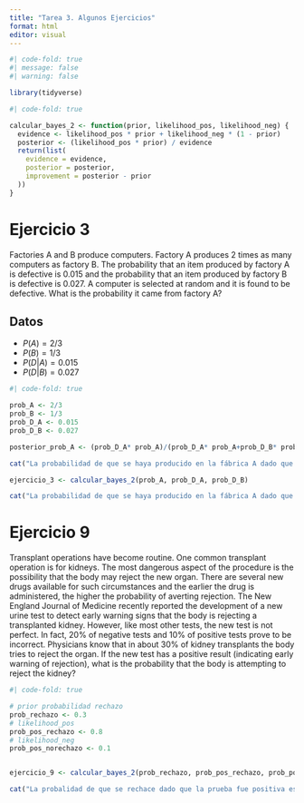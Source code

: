 ```yaml
---
title: "Tarea 3. Algunos Ejercicios"
format: html
editor: visual
---
```


```r
#| code-fold: true
#| message: false
#| warning: false

library(tidyverse)
```





```r
#| code-fold: true

calcular_bayes_2 <- function(prior, likelihood_pos, likelihood_neg) {
  evidence <- likelihood_pos * prior + likelihood_neg * (1 - prior)
  posterior <- (likelihood_pos * prior) / evidence
  return(list(
    evidence = evidence,
    posterior = posterior,
    improvement = posterior - prior
  ))
}
```




# Ejercicio 3

Factories A and B produce computers. Factory A produces 2 times as many computers as factory B. The probability that an item produced by factory A is defective is 0.015 and the probability that an item produced by factory B is defective is 0.027. A computer is selected at random and it is found to be defective. What is the probability it came from factory A?


## Datos

- $P(A)=2/3$
- $P(B)=1/3$
- $P(D|A)=0.015$
- $P(D|B)=0.027$


```r
#| code-fold: true

prob_A <- 2/3
prob_B <- 1/3
prob_D_A <- 0.015
prob_D_B <- 0.027

posterior_prob_A <- (prob_D_A* prob_A)/(prob_D_A* prob_A+prob_D_B* prob_B)

cat("La probabilidad de que se haya producido en la fábrica A dado que fue defectuoso es",  posterior_prob_A)

```


```r
ejercicio_3 <- calcular_bayes_2(prob_A, prob_D_A, prob_D_B)

cat("La probabilidad de que se haya producido en la fábrica A dado que fue defectuoso es",  ejercicio_3$posterior)
```

# Ejercicio 9

Transplant operations have become routine. One common transplant operation is for kidneys. The most dangerous aspect of the procedure is the possibility that the body may reject the new organ. There are several new drugs available for such circumstances and the earlier the drug is administered, the higher the probability of averting rejection. The New England Journal of Medicine recently reported the development of a new urine test to detect early warning signs that the body is rejecting a transplanted kidney. However, like most other tests, the new test is not perfect. In fact, 20% of negative tests and 10% of positive tests prove to be incorrect. Physicians know that in about 30% of kidney transplants the body tries to reject the organ. If the new test has a positive result (indicating early warning of rejection), what is the probability that the body is attempting to reject the kidney?



```r
#| code-fold: true

# prior probabilidad rechazo
prob_rechazo <- 0.3
# likelihood_pos
prob_pos_rechazo <- 0.8
# likelihood_neg
prob_pos_norechazo <- 0.1


ejercicio_9 <- calcular_bayes_2(prob_rechazo, prob_pos_rechazo, prob_pos_norechazo)

cat("La probalidad de que se rechace dado que la prueba fue positiva es:",  ejercicio_9$posterior)
```





